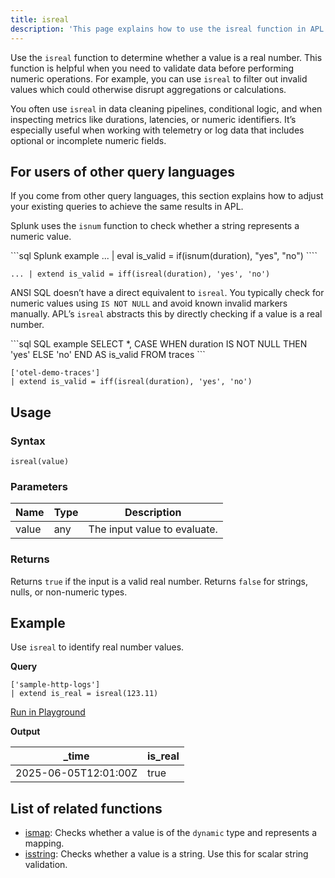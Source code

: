 ```yaml
---
title: isreal
description: 'This page explains how to use the isreal function in APL.'
---
```


Use the `isreal` function to determine whether a value is a real number. This function is helpful when you need to validate data before performing numeric operations. For example, you can use `isreal` to filter out invalid values which could otherwise disrupt aggregations or calculations.

You often use `isreal` in data cleaning pipelines, conditional logic, and when inspecting metrics like durations, latencies, or numeric identifiers. It’s especially useful when working with telemetry or log data that includes optional or incomplete numeric fields.

## For users of other query languages

If you come from other query languages, this section explains how to adjust your existing queries to achieve the same results in APL.

<AccordionGroup>
<Accordion title="Splunk SPL users">

Splunk uses the `isnum` function to check whether a string represents a numeric value.

<CodeGroup>
```sql Splunk example
... | eval is_valid = if(isnum(duration), "yes", "no")
````

```kusto APL equivalent
... | extend is_valid = iff(isreal(duration), 'yes', 'no')
```

</CodeGroup>

</Accordion>
<Accordion title="ANSI SQL users">

ANSI SQL doesn’t have a direct equivalent to `isreal`. You typically check for numeric values using `IS NOT NULL` and avoid known invalid markers manually. APL’s `isreal` abstracts this by directly checking if a value is a real number.

<CodeGroup>
```sql SQL example
SELECT *, 
       CASE WHEN duration IS NOT NULL THEN 'yes' ELSE 'no' END AS is_valid
FROM traces
```

```kusto APL equivalent
['otel-demo-traces']
| extend is_valid = iff(isreal(duration), 'yes', 'no')
```

</CodeGroup>

</Accordion>
</AccordionGroup>

## Usage

### Syntax

```kusto
isreal(value)
```

### Parameters

| Name  | Type    | Description                  |
| ----- | ------- | ---------------------------- |
| value | any | The input value to evaluate. |

### Returns

Returns `true` if the input is a valid real number. Returns `false` for strings, nulls, or non-numeric types.

## Example

Use `isreal` to identify real number values.

**Query**

```kusto
['sample-http-logs'] 
| extend is_real = isreal(123.11)
```

[Run in Playground](https://play.axiom.co/axiom-play-qf1k/query?initForm=%7B%22apl%22%3A%22%5B'sample-http-logs'%5D%20%7C%20extend%20is_real%20%3D%20isreal(123.11)%22%7D)

**Output**

| _time               | is_real |
| -------------------- | ----------------- |
| 2025-06-05T12:01:00Z | true               |

## List of related functions

- [ismap](/apl/scalar-functions/type-functions/ismap): Checks whether a value is of the `dynamic` type and represents a mapping.
- [isstring](/apl/scalar-functions/type-functions/isstring): Checks whether a value is a string. Use this for scalar string validation.
